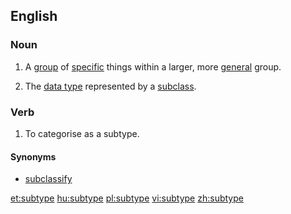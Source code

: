 ==English==

===Noun===
{{wikipedia}}
{{en-noun}}

# A [[group]] of [[specific]] things within a larger, more [[general]] group.
# {{computing}} The [[data type]] represented by a [[subclass]].

===Verb===
{{en-verb|subtyp|ing}}

# To categorise as a subtype.

====Synonyms====
* [[subclassify]]

[[et:subtype]]
[[hu:subtype]]
[[pl:subtype]]
[[vi:subtype]]
[[zh:subtype]]
